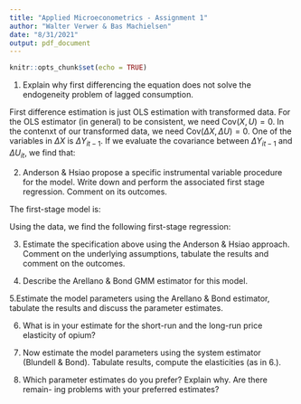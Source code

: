 ```yaml
---
title: "Applied Microeconometrics - Assignment 1"
author: "Walter Verwer & Bas Machielsen"
date: "8/31/2021"
output: pdf_document
---
```


```r
knitr::opts_chunk$set(echo = TRUE)
```

1. Explain why first differencing the equation does not solve the endogeneity problem of lagged consumption.

First difference estimation is just OLS estimation with transformed data. For the OLS estimator (in general) to be consistent, we need $\text{Cov}(X, U)=0$. In the contenxt of our transformed data, we need $\text{Cov}{(\Delta X, \Delta U)}=0$. One of the variables in $\Delta X$ is $\Delta Y_{it-1}$. If we evaluate the covariance between $\Delta Y_{it-1}$ and $\Delta U_{it}$, we find that:

\begin{align*}
&\text{Cov}(\Delta Y_{it-1}, \Delta U_{it}) = \\
&\text{Cov}(\beta \Delta X_{it-1} + \rho \Delta Y_{it-2} + \Delta U_{it-1}, \Delta U_{it}) = \\
&\text{Cov}(\Delta U_{it-1}, \Delta U_{it}) \neq 0
\end{align*}

2. Anderson & Hsiao propose a specific instrumental variable procedure for the model. Write down and perform the associated first stage regression. Comment on its outcomes.

The first-stage model is: 

Using the data, we find the following first-stage regression:

3. Estimate the specification above using the Anderson & Hsiao approach. Comment on the underlying assumptions, tabulate the results and comment on the outcomes.

4. Describe the Arellano & Bond GMM estimator for this model.

5.Estimate the model parameters using the Arellano & Bond estimator, tabulate the results and discuss the parameter estimates.

6. What is in your estimate for the short-run and the long-run price elasticity of opium?

7. Now estimate the model parameters using the system estimator (Blundell & Bond). Tabulate results, compute the elasticities (as in 6.).

8. Which parameter estimates do you prefer? Explain why. Are there remain- ing problems with your preferred estimates?
